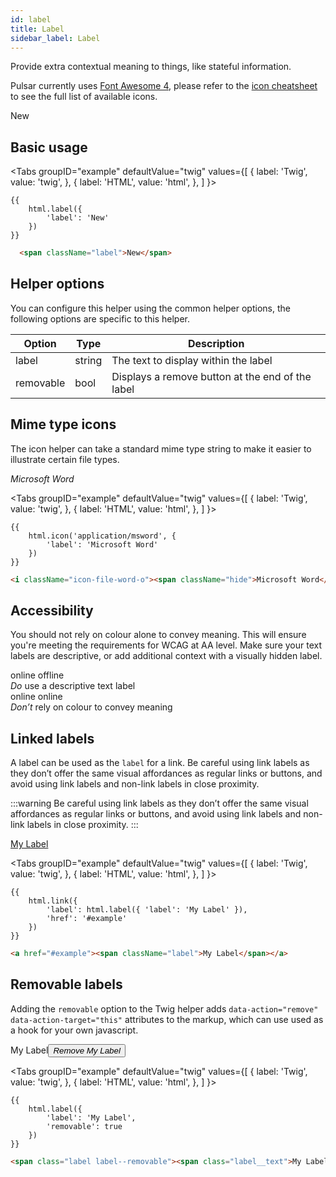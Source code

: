 ```yaml
---
id: label
title: Label
sidebar_label: Label
---
```



Provide extra contextual meaning to things, like stateful information.

Pulsar currently uses [Font Awesome 4](https://fontawesome.com/v4.7.0/), please refer to the [icon cheatsheet](https://fontawesome.com/v4.7.0/icons/) to see the full list of available icons.

<div className="d-example">
  <span className="label">New</span>
</div>

## Basic usage

<Tabs
  groupID="example"
  defaultValue="twig"
  values={[
    { label: 'Twig', value: 'twig', },
    { label: 'HTML', value: 'html', },
  ]
}>
<TabItem value="twig">

```twig
{{
    html.label({
        'label': 'New'
    })
}}
```

</TabItem>
<TabItem value="html">

```html
  <span className="label">New</span>
```

</TabItem>
</Tabs>

## Helper options

You can configure this helper using the common helper options, the following options are specific to this helper.

| Option | Type | Description |
| ------ | ---- | ----------- |
| label | string | The text to display within the label |
| removable | bool | Displays a remove button at the end of the label |

## Mime type icons

The icon helper can take a standard mime type string to make it easier to illustrate certain file types.

<div className="d-example">
  <i className="icon-file-word-o"><span className="hide">Microsoft Word</span></i>
</div>

<Tabs
  groupID="example"
  defaultValue="twig"
  values={[
    { label: 'Twig', value: 'twig', },
    { label: 'HTML', value: 'html', },
  ]
}>
<TabItem value="twig">

```twig
{{
    html.icon('application/msword', {
        'label': 'Microsoft Word'
    })
}}
```

</TabItem>
<TabItem value="html">

```html
<i className="icon-file-word-o"><span className="hide">Microsoft Word</span></i>
```

</TabItem>
</Tabs>

## Accessibility

You should not rely on colour alone to convey meaning. This will ensure you're meeting the requirements for WCAG at AA level. Make sure your text labels are descriptive, or add additional context with a visually hidden label.

<div className="d-guidelines">
  <div className="d-guidelines__block d-guidelines__block--do">
  <div className="d-guidelines-preview">
    <span className="label label--success">online</span> <span className="label label--danger">offline</span>
  </div>
  <div className="d-guidelines-label"><em className="d-guidelines-label__title">Do</em> use a descriptive text label</div></div>
  <div className="d-guidelines__block d-guidelines__block--not">
    <div className="d-guidelines-preview">
      <span className="label label--success">online</span> <span className="label label--danger">online</span>
    </div>
    <div className="d-guidelines-label"><em className="d-guidelines-label__title">Don’t</em> rely on colour to convey meaning</div></div>
</div>

## Linked labels

A label can be used as the `label` for a link. Be careful using link labels as they don’t offer the same visual affordances as regular links or buttons, and avoid using link labels and non-link labels in close proximity.

:::warning
Be careful using link labels as they don’t offer the same visual affordances as regular links or buttons, and avoid using link labels and non-link labels in close proximity.
:::


<div className="d-example">
  <a href="#example"><span className="label">My Label</span></a>
</div>

<Tabs
  groupID="example"
  defaultValue="twig"
  values={[
    { label: 'Twig', value: 'twig', },
    { label: 'HTML', value: 'html', },
  ]
}>
<TabItem value="twig">

```twig
{{
    html.link({
        'label': html.label({ 'label': 'My Label' }),
        'href': '#example'
    })
}}
```

</TabItem>
<TabItem value="html">

```html
<a href="#example"><span className="label">My Label</span></a>
```

</TabItem>
</Tabs>

## Removable labels

Adding the `removable` option to the Twig helper adds `data-action="remove" data-action-target="this"` attributes to the markup, which can use used as a hook for your own javascript.

<div className="d-example">
  <span class="label label--removable"><span class="label__text">My Label</span><button type="button" data-action="remove" data-action-target="this" class="btn remove-button"><i class="icon-remove-sign"><span class="hide">Remove My Label</span></i></button></span>
</div>

<Tabs
  groupID="example"
  defaultValue="twig"
  values={[
    { label: 'Twig', value: 'twig', },
    { label: 'HTML', value: 'html', },
  ]
}>
<TabItem value="twig">

```twig
{{
    html.label({
        'label': 'My Label',
        'removable': true
    })
}}
```

</TabItem>
<TabItem value="html">

```html
<span class="label label--removable"><span class="label__text">My Label</span><button type="button" data-action="remove" data-action-target="this" class="btn remove-button"><i class="icon-remove-sign"><span class="hide">Remove My Label</span></i></button></span>
```

</TabItem>
</Tabs>